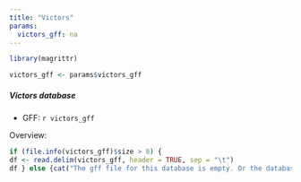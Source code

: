 ```yaml
---
title: "Victors"
params:
  victors_gff: na
---
```

```r
library(magrittr)

victors_gff <- params$victors_gff
```

##### Victors database

* GFF: ``r victors_gff``

Overview:

```r
if (file.info(victors_gff)$size > 0) {
df <- read.delim(victors_gff, header = TRUE, sep = "\t")
df } else {cat("The gff file for this database is empty. Or the database was not used, or no element were found!")}
```